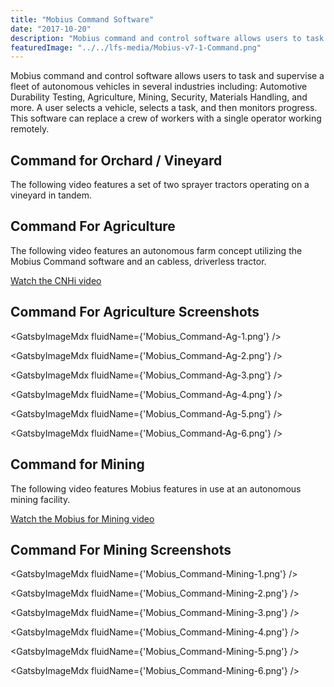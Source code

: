 ```yaml
---
title: "Mobius Command Software"
date: "2017-10-20"
description: "Mobius command and control software allows users to task and supervise a fleet of autonomous vehicles in several industries. A user selects a vehicle, selects a task, and then monitors progress. This software can replace a crew of workers with a single operator working remotely."
featuredImage: "../../lfs-media/Mobius-v7-1-Command.png"
---
```



Mobius command and control software allows users to task and supervise a fleet of autonomous vehicles in several industries including: Automotive Durability Testing, Agriculture, Mining, Security, Materials Handling, and more. A user selects a vehicle, selects a task, and then monitors progress. This software can replace a crew of workers with a single operator working remotely.

## Command for Orchard / Vineyard

The following video features a set of two sprayer tractors operating on a vineyard in tandem.

<MdxVideo src={orchVineMovie} />

## Command For Agriculture

The following video features an autonomous farm concept utilizing the Mobius Command software and an cabless, driverless tractor.

[Watch the CNHi video](https://youtu.be/T7Os5Okf3OQ?t=165)

## Command For Agriculture Screenshots

<GatsbyImageMdx fluidName={'Mobius_Command-Ag-1.png'} />

<GatsbyImageMdx fluidName={'Mobius_Command-Ag-2.png'} />

<GatsbyImageMdx fluidName={'Mobius_Command-Ag-3.png'} />

<GatsbyImageMdx fluidName={'Mobius_Command-Ag-4.png'} />

<GatsbyImageMdx fluidName={'Mobius_Command-Ag-5.png'} />

<GatsbyImageMdx fluidName={'Mobius_Command-Ag-6.png'} />

## Command for Mining

The following video features Mobius features in use at an autonomous mining facility.

[Watch the Mobius for Mining video](https://youtu.be/A7IP7QJTuFk)

## Command For Mining Screenshots

<GatsbyImageMdx fluidName={'Mobius_Command-Mining-1.png'} />

<GatsbyImageMdx fluidName={'Mobius_Command-Mining-2.png'} />

<GatsbyImageMdx fluidName={'Mobius_Command-Mining-3.png'} />

<GatsbyImageMdx fluidName={'Mobius_Command-Mining-4.png'} />

<GatsbyImageMdx fluidName={'Mobius_Command-Mining-5.png'} />

<GatsbyImageMdx fluidName={'Mobius_Command-Mining-6.png'} />
